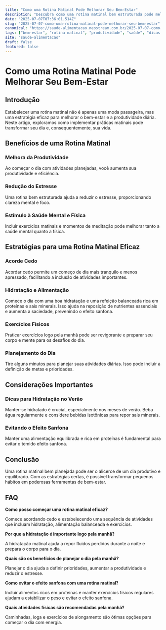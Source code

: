 ```yaml
---
title: "Como uma Rotina Matinal Pode Melhorar Seu Bem-Estar"
description: "Descubra como uma rotina matinal bem estruturada pode melhorar seu bem-estar e produtividade, com dicas e práticas eficazes."
date: "2025-07-07T07:36:01.514Z"
slug: "2025-07-07-como-uma-rotina-matinal-pode-melhorar-seu-bem-estar"
canonical: "https://saude-alimentacao.neostream.com.br/2025-07-07-como-uma-rotina-matinal-pode-melhorar-seu-bem-estar"
tags: ["bem-estar", "rotina matinal", "produtividade", "saúde", "dicas de bem-estar"]
site: "saude-alimentacao"
draft: false
featured: false
---
```


# Como uma Rotina Matinal Pode Melhorar Seu Bem-Estar

## Introdução
Estabelecer uma rotina matinal não é apenas uma moda passageira, mas uma estratégia eficaz para melhorar o bem-estar e a produtividade diária. Neste artigo, exploramos como implementar práticas matinais pode transformar seu dia e, consequentemente, sua vida.

## Benefícios de uma Rotina Matinal
### Melhora da Produtividade
Ao começar o dia com atividades planejadas, você aumenta sua produtividade e eficiência.

### Redução do Estresse
Uma rotina bem estruturada ajuda a reduzir o estresse, proporcionando clareza mental e foco.

### Estímulo à Saúde Mental e Física
Incluir exercícios matinais e momentos de meditação pode melhorar tanto a saúde mental quanto a física.

## Estratégias para uma Rotina Matinal Eficaz
### Acorde Cedo
Acordar cedo permite um começo de dia mais tranquilo e menos apressado, facilitando a inclusão de atividades importantes.

### Hidratação e Alimentação
Comece o dia com uma boa hidratação e uma refeição balanceada rica em proteínas e sais minerais. Isso ajuda na reposição de nutrientes essenciais e aumenta a saciedade, prevenindo o efeito sanfona.

### Exercícios Físicos
Praticar exercícios logo pela manhã pode ser revigorante e preparar seu corpo e mente para os desafios do dia.

### Planejamento do Dia
Tire alguns minutos para planejar suas atividades diárias. Isso pode incluir a definição de metas e prioridades.

## Considerações Importantes
### Dicas para Hidratação no Verão
Manter-se hidratado é crucial, especialmente nos meses de verão. Beba água regularmente e considere bebidas isotônicas para repor sais minerais.

### Evitando o Efeito Sanfona
Manter uma alimentação equilibrada e rica em proteínas é fundamental para evitar o temido efeito sanfona.

## Conclusão
Uma rotina matinal bem planejada pode ser o alicerce de um dia produtivo e equilibrado. Com as estratégias certas, é possível transformar pequenos hábitos em poderosas ferramentas de bem-estar.

## FAQ

**Como posso começar uma rotina matinal eficaz?**

Comece acordando cedo e estabelecendo uma sequência de atividades que incluam hidratação, alimentação balanceada e exercícios.

**Por que a hidratação é importante logo pela manhã?**

A hidratação matinal ajuda a repor fluidos perdidos durante a noite e prepara o corpo para o dia.

**Quais são os benefícios de planejar o dia pela manhã?**

Planejar o dia ajuda a definir prioridades, aumentar a produtividade e reduzir o estresse.

**Como evitar o efeito sanfona com uma rotina matinal?**

Incluir alimentos ricos em proteínas e manter exercícios físicos regulares ajudam a estabilizar o peso e evitar o efeito sanfona.

**Quais atividades físicas são recomendadas pela manhã?**

Caminhadas, ioga e exercícios de alongamento são ótimas opções para começar o dia com energia.